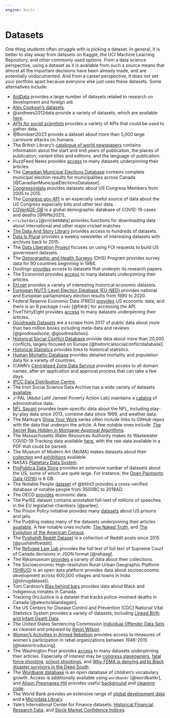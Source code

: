 ```yaml
---
engine: knitr
---
```


# Datasets {#sec-datasets}

One thing students often struggle with is picking a dataset. In general, it is better to stay away from datasets on Kaggle, the UCI Machine Learning Repository, and other commonly used options. From a data science perspective, using a dataset as it is available from such a source means that almost all the important decisions have been already made, and are potentially undocumented. And from a career perspective, it does not set your portfolio apart because everyone else just uses these datasets. Some alternatives include:

- [AidData](https://www.aiddata.org/datasets) provides a large number of datasets related to research on development and foreign aid.
- [Alex Cookson's datasets](https://github.com/tacookson/data).
- @andrews2012data provide a variety of datasets, which are available [here](https://www.york.ac.uk/depts/maths/histstat/pml1/r/andrews.htm).
- [*APIs for social scientists*](https://bookdown.org/paul/apis_for_social_scientists/) provides a variety of APIs that could be used to gather data.
- @Bombieri2023 provide a dataset about more than 5,000 large carnivore attacks on humans.
- The British Library's [catalogue of world newspapers](https://bl.iro.bl.uk/concern/datasets/943bd083-6355-44a1-97eb-b8ff898f87d5?locale=en) contains information about the start and end years of publication, the places of publication, variant titles and editions, and the language of publication.
- BuzzFeed News provides [access](https://github.com/BuzzFeedNews/nics-firearm-background-checks) to many datasets underpinning their articles. 
- The [Canadian Municipal Elections Database](https://dataverse.scholarsportal.info/dataset.xhtml?persistentId=doi:10.5683/SP2/4MZJPQ) contains complete municipal election results for municipalities across Canada [@CanadianMunicipalElectionsDatabase].
- [Congressindata](https://www.congressindata.com) provides datasets about US Congress Members from 2005 to 2015.
- The [Congress.gov API](https://blogs.loc.gov/law/2022/09/introducing-the-congress-gov-api/) is an especially useful source of data about the US Congress especially bills and other text data.
- [COVerAGE-DB](https://osf.io/mpwjq/) is a global demographic database of COVID-19 cases and deaths [@Riffe2021].
- `cricketdata` [@cricketdata] provides functions for downloading data about international and other major cricket matches
- [The Data And Story Library](https://dasl.datadescription.com) provides access to hundreds of datasets.
- [Data Is Plural](https://www.data-is-plural.com) provides a weekly newsletter of interesting datasets with archives back to 2015.
- The [Data Liberation Project](https://www.data-liberation-project.org) focuses on using FOI requests to build US government datasets.
- The [Demographic and Health Surveys](https://dhsprogram.com) (DHS) Program provides survey data for 90 countries beginning in 1984.
- Duolingo [provides](https://research.duolingo.com) access to datasets that underpin its research papers.
- The Economist provides [access](https://github.com/orgs/TheEconomist/repositories) to many datasets underpinning their articles.
- [EH.net](https://eh.net/databases/) provides a variety of interesting historical economic datasets. 
- [European NUTS-Level Election Database (EU-NED)](https://eu-ned.com) provides national and European parliamentary election results from 1990 to 2020.
- Federal Reserve Economic Data (FRED) [provides](https://fred.stlouisfed.org) US economic data, and there is an R package `fredr` [@fredr] for accessing the API.
- FiveThirtyEight provides [access](https://github.com/fivethirtyeight/data) to many datasets underpinning their articles.
- [Goodreads Datasets](https://sites.google.com/eng.ucsd.edu/ucsdbookgraph/home) are a scrape from 2017 of public data about more than two million books including meta-data and reviews [@goodreadsone; @goodreadstwo].
- [Historical Social Conflict Database](https://www.unicaen.fr/hiscod/accueil.html) provide data about more than 20,000 conflicts, largely focused on Europe [@historicalsocialconflictdatabase].
- [Historical Statistics](https://www.historicalstatistics.org/) provides links to historical statistics.
- [Human Mortality Database](https://www.mortality.org) provides detailed mortality and population data for a variety of countries.
- ICANN's [Centralized Zone Data Service](https://czds.icann.org/home) provides access to all domain names, after an application and approval process that can take a few days.
- [IPCC Data Distribution Centre](https://www.ipcc-data.org).
- The Irish Social Science Data Archive has a wide variety of datasets [available](https://www.ucd.ie/issda/data/).
- J-PAL (Abdul Latif Jameel Poverty Action Lab) maintains a [catalog](https://www.povertyactionlab.org/catalog-administrative-data-sets) of administrative data.
- [NFL Savant](http://nflsavant.com/index.php) provides team-specific data about the NFL, including play-by-play data since 2013, combine data since 1999, and weather data.
- The Markup's [Show Your Work](https://themarkup.org/series/show-your-work) series often include links to GitHub repos with the data that underpin the article. A few notable ones include: [The Secret Bias Hidden in Mortgage-Approval Algorithms](https://github.com/the-markup/investigation-redlining).
- The Massachusetts Water Resources Authority makes its Wastewater COVID-19 Tracking data available [here](https://www.mwra.com/biobot/biobotdata.htm), with the raw data available in a PDF that could be parsed.
- The Museum of Modern Art (MoMA) makes datasets about their [collection](https://github.com/MuseumofModernArt/collection) and [exhibitions](https://github.com/MuseumofModernArt/exhibitions) available.
- NASA's [Planetary Data System](https://pds.nasa.gov).
- [ProPublica Data Store](https://www.propublica.org/datastore/) provides an extensive number of datasets about the US, some of which are quite large. For instance, the [Open Payments Data (2016)](https://www.propublica.org/datastore/dataset/cms-open-payments-data-2016) is 6 GB.
- The Notable People [dataset](https://medialab.github.io/bhht-datascape/) of @bhht3 provides a cross-verified database of notable people from 3500BC to 2018AD.
- The OECD [provides](https://data.oecd.org) economic data.
- The ParlEE dataset contains annotated full-text of millions of speeches in the EU legislative chambers [@parlee].
- The Prison Policy Initiative provides many [datasets](https://www.prisonpolicy.org/data/) about US prisons and jails.
- The Pudding makes many of the datasets underpinning their articles [available](https://github.com/the-pudding/data). A few notable ones include: [The Naked Truth](https://github.com/the-pudding/data/tree/master/foundation-names), and [The Evolution of the American Census](https://github.com/the-pudding/data/tree/master/census-history).
- The [Pushshift Reddit Dataset](https://files.pushshift.io/reddit/) is a collection of Reddit posts since 2015 [@pushshiftreddit].
- The [Refugee Law Lab](https://refugeelab.ca) provides the full text of full text of Supreme Court of Canada decisions in JSON format [@rehaag].
- The Rijksmuseum [provides](https://data.rijksmuseum.nl) a variety of data about their collections.
- The Socioeconomic High-resolution Rural-Urban Geographic Platform [(SHRUG)](http://devdatalab.org/shrug) is an open data platform provides data about socioeconomic development across 600,000 villages and towns in India [@shrugdataset].
- Tom Cardoso's [Bias behind bars](https://www.theglobeandmail.com/canada/article-investigation-racial-bias-in-canadian-prison-risk-assessments/) provides data about Black and Indigenous inmates in Canada.
- Tracking (In)Justice is a dataset that tracks police-involved deaths in Canada [@alexmclelandagain].
- The US Centers for Disease Control and Prevention (CDC) National Vital Statistics System provides a variety of datasets, including [Linked Birth and Infant Death Data](https://www.cdc.gov/nchs/nvss/linked-birth.htm#Two_Formats).
- The United States Sentencing Commission [Individual Offender Data Sets](https://www.ussc.gov/research/datafiles/commission-datafiles) as cleaned and prepared by [Kevin Wilson](https://kevinhayeswilson.com/data.html).
- [Women's Activities in Armed Rebellion](https://www.waarproject.com) provides access to measures of women's participation in rebel organizations between 1946-2015 [@lokenintroducing]. 
- The Washington Post provides [access](https://github.com/washingtonpost) to many datasets underpinning their articles. Especially of interest may be [congress slaveowners](https://github.com/washingtonpost/data-congress-slaveowners), [fatal force shooting](https://github.com/washingtonpost/data-police-shootings), [school shootings](https://github.com/washingtonpost/data-school-shootings), and [Why FEMA is denying aid to Black disaster survivors in the Deep South](https://github.com/wpinvestigative/fema_ihp_denials).
- The [Wordbank database](http://wordbank.stanford.edu) is an open database of children's vocabulary growth. Access is additionally available using `wordbankr` [@wordbankr], and [Alison Presmanes Hill](https://www.apreshill.com) provides useful [background](https://apreshill.github.io/data-vis-labs-2018/03-colors.html) and [cleaning code](https://apreshill.github.io/data-vis-labs-2018/03a-meow-cleaning.html).
- The World Bank provides an extensive range of [global development data](https://data.worldbank.org) and a [Microdata Library](https://microdata.worldbank.org/index.php/home/).
- Yale's International Center for Finance datasets: [Historical Financial Research Data](https://som.yale.edu/centers/international-center-for-finance/data/historical-financial-research-data), and [Stock Market Confidence Indices](https://som.yale.edu/centers/international-center-for-finance/data/stock-market-confidence-indices).

